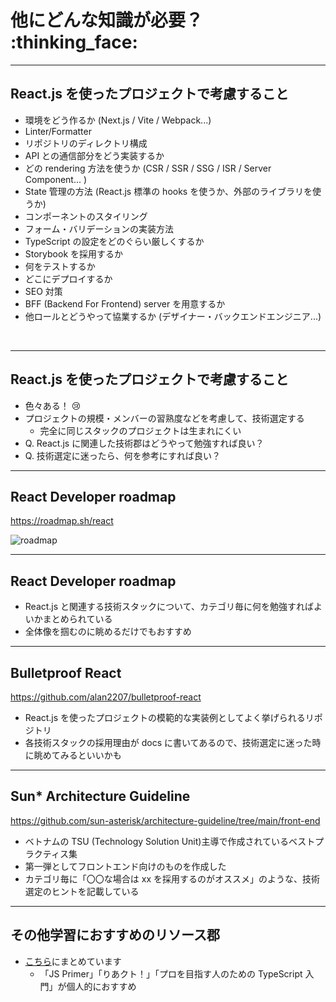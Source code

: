 # 他にどんな知識が必要？ :thinking_face:

---

## React.js を使ったプロジェクトで考慮すること

- 環境をどう作るか (Next.js / Vite / Webpack...)
- Linter/Formatter
- リポジトリのディレクトリ構成
- API との通信部分をどう実装するか
- どの rendering 方法を使うか (CSR / SSR / SSG / ISR / Server Component... )
- State 管理の方法 (React.js 標準の hooks を使うか、外部のライブラリを使うか)
- コンポーネントのスタイリング
- フォーム・バリデーションの実装方法
- TypeScript の設定をどのぐらい厳しくするか
- Storybook を採用するか
- 何をテストするか
- どこにデプロイするか
- SEO 対策
- BFF (Backend For Frontend) server を用意するか
- 他ロールとどうやって協業するか (デザイナー・バックエンドエンジニア...)

<br />

---

## React.js を使ったプロジェクトで考慮すること

- 色々ある！ :cry:
- プロジェクトの規模・メンバーの習熟度などを考慮して、技術選定する
  - 完全に同じスタックのプロジェクトは生まれにくい
- Q. React.js に関連した技術郡はどうやって勉強すれば良い？
- Q. 技術選定に迷ったら、何を参考にすれば良い？

---

## React Developer roadmap

https://roadmap.sh/react

![roadmap](../images/roadmap.png)

---

## React Developer roadmap

- React.js と関連する技術スタックについて、カテゴリ毎に何を勉強すればよいかまとめられている
- 全体像を掴むのに眺めるだけでもおすすめ

---

## Bulletproof React

https://github.com/alan2207/bulletproof-react

- React.js を使ったプロジェクトの模範的な実装例としてよく挙げられるリポジトリ
- 各技術スタックの採用理由が docs に書いてあるので、技術選定に迷った時に眺めてみるといいかも

---

## Sun\* Architecture Guideline

https://github.com/sun-asterisk/architecture-guideline/tree/main/front-end

- ベトナムの TSU (Technology Solution Unit)主導で作成されているベストプラクティス集
- 第一弾としてフロントエンド向けのものを作成した
- カテゴリ毎に「〇〇な場合は xx を採用するのがオススメ」のような、技術選定のヒントを記載している

---

## その他学習におすすめのリソース郡

- [こちら](https://github.com/queq1890/fe-new-grad-training/blob/main/appendix/02-self-taught-resources/appendix.md)にまとめています
  - 「JS Primer」「りあクト！」「プロを目指す人のための TypeScript 入門」が個人的におすすめ
